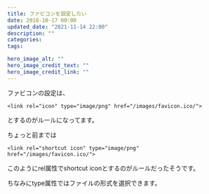 ```yaml
---
title: ファビコンを設定したい
date: 2018-10-17 00:00
updated_date: "2021-11-14 22:00"
description: ""
categories:
tags:

hero_image_alt: ""
hero_image_credit_text: ""
hero_image_credit_link: ""
---
```

ファビコンの設定は、

```
<link rel="icon" type="image/png" href="/images/favicon.ico/">
```

とするのがルールになってます。

ちょっと前までは

```
<link rel="shortcut icon" type="image/png" href="/images/favicon.ico/">
```

このようにrel属性でshortcut iconとするのがルールだったそうです。

ちなみにtype属性ではファイルの形式を選択できます。

